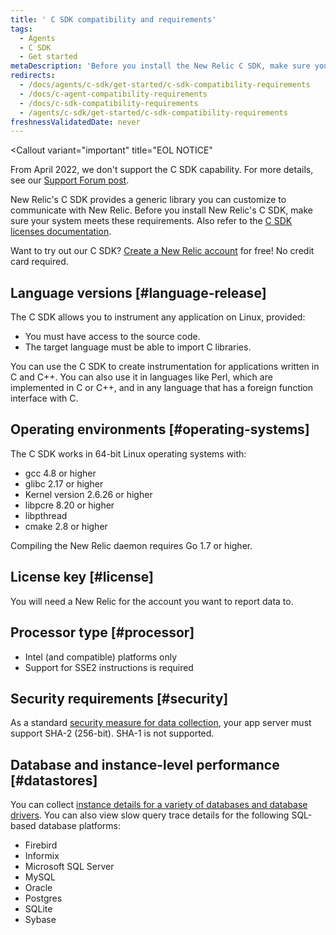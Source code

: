 ```yaml
---
title: ' C SDK compatibility and requirements'
tags:
  - Agents
  - C SDK
  - Get started
metaDescription: 'Before you install the New Relic C SDK, make sure your application meets these compatibility requirements.'
redirects:
  - /docs/agents/c-sdk/get-started/c-sdk-compatibility-requirements
  - /docs/c-agent-compatibility-requirements
  - /docs/c-sdk-compatibility-requirements
  - /agents/c-sdk/get-started/c-sdk-compatibility-requirements
freshnessValidatedDate: never
---
```


<Callout
  variant="important"
  title="EOL NOTICE"
  >
  From April 2022, we don't support the C SDK capability. For more details, see our [Support Forum post](https://discuss.newrelic.com/t/q1-bulk-eol-announcement-fy23/181744).
</Callout>

New Relic's C SDK provides a generic library you can customize to communicate with New Relic. Before you install New Relic's C SDK, make sure your system meets these requirements. Also refer to the [C SDK licenses documentation](/docs/c-sdk-licenses).

Want to try out our C SDK? [Create a New Relic account](https://newrelic.com/signup) for free! No credit card required.

## Language versions [#language-release]

The C SDK allows you to instrument any application on Linux, provided:

* You must have access to the source code.
* The target language must be able to import C libraries.

You can use the C SDK to create instrumentation for applications written in C and C++. You can also use it in languages like Perl, which are implemented in C or C++, and in any language that has a foreign function interface with C.

## Operating environments [#operating-systems]

The C SDK works in 64-bit Linux operating systems with:

* gcc 4.8 or higher
* glibc 2.17 or higher
* Kernel version 2.6.26 or higher
* libpcre 8.20 or higher
* libpthread
* cmake 2.8 or higher

Compiling the New Relic daemon requires Go 1.7 or higher.

## License key [#license]

You will need a New Relic <InlinePopover type="licenseKey" /> for the account you want to report data to.

## Processor type [#processor]

* Intel (and compatible) platforms only
* Support for SSE2 instructions is required

## Security requirements [#security]

As a standard [security measure for data collection](/docs/accounts-partnerships/new-relic-security/security/data-security), your app server must support SHA-2 (256-bit). SHA-1 is not supported.

## Database and instance-level performance [#datastores]

You can collect [instance details for a variety of databases and database drivers](/docs/apm/applications-menu/features/analyze-database-instance-level-performance-issues). You can also view slow query trace details for the following SQL-based database platforms:

* Firebird
* Informix
* Microsoft SQL Server
* MySQL
* Oracle
* Postgres
* SQLite
* Sybase
